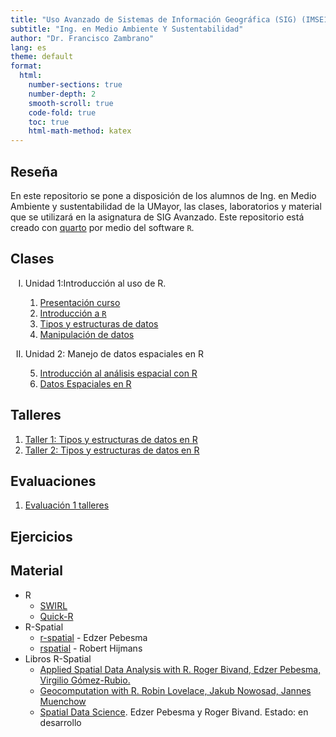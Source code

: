 ```yaml
---
title: "Uso Avanzado de Sistemas de Información Geográfica (SIG) (IMSE1017)"
subtitle: "Ing. en Medio Ambiente Y Sustentabilidad"
author: "Dr. Francisco Zambrano"
lang: es
theme: default
format:
  html:
    number-sections: true
    number-depth: 2
    smooth-scroll: true
    code-fold: true
    toc: true
    html-math-method: katex
---
```


## Reseña

En este repositorio se pone a disposición de los alumnos de Ing. en Medio Ambiente y sustentabilidad de la UMayor, las clases, laboratorios y material que se utilizará en la asignatura de SIG Avanzado. Este repositorio está creado con [quarto](https://quarto.org/) por medio del software `R`.

## Clases

I) Unidad 1:Introducción al uso de R.
    
    1) [Presentación curso](Clase1/slides_clase11.html)  
    2) [Introducción a `R`](Clase1/slides_clase12.html)   
    3) [Tipos y estructuras de datos](Clase1/slides_clase13.html) 
    4) [Manipulación de datos](Clase2/slides_clase21.html)
II) Unidad 2: Manejo de datos espaciales en R
    5) [Introducción al análisis espacial con R](Clase3/slides_clase31.html)
    6) [Datos Espaciales en R](Clase3/slides_clase32.html)
    <!-- 7) [Sistemas de Referencia de Coordenadas (SRC)](Clase4/slides_SRC.html) -->
    <!-- 8) [Operaciones Geométricas con datos vectoriales](Clase4/slides_operaciones_vectoriales.html) -->
    <!-- 9) [Maipulación de datos raster](Clase5/slides_manipulacion_rasters.html) -->
    <!-- 10) [Creación de mapas con {tmap}](Clase6/slides_mapas_con_tmap.html) -->
    

## Talleres

1) [Taller 1: Tipos y estructuras de datos en R](Talleres/Taller1_2023/Ejercicios_R-base.html)
2) [Taller 2: Tipos y estructuras de datos en R](Talleres/Taller2_2023/taller2_rbase.html)

<!-- 
2) [Taller 2: Datos climáticos en R](Talleres/Taller2/Taller2.html)
3) [Taller 3: Datos vectoriales con {sf}](Talleres/Taller3/Taller3.html)
4) [Taller 4: Operaciones geométricas con {sf}](Talleres/Taller4/Taller4.html)
5) [Taller 5: Datos raster con {terra}](Talleres/Taller5/Taller5.html)
6) [Taller 6: Creación de mapas con {tmap}](Talleres/Taller6/Taller6.html)
7) [Taller recuperativo: R como SIG](Talleres/Taller_recuperativo/Taller_recuperativo.html)
-->

## Evaluaciones

1) [Evaluación 1 talleres](Evaluaciones/eva1_talleres/eva1_talleres.html)

<!--
1) [Evaluación 1](Evaluaciones/Eva1/evaluacion1.html)
2) [Evaluación 2](Evaluaciones/Eva2/evaluacion2.html)
3) [Examen](Evaluaciones/Examen/examen.html)
-->
## Ejercicios

<!--
1) [Ejercicios evaluación 1](Ejercicios/Ejercicios_eval1.html)
2) [Ejercicios evaluación 2](Ejercicios/Ejercicios_eval2.html)
-->

## Material

- R
  - [SWIRL](https://swirlstats.com/)
  - [Quick-R](https://www.statmethods.net/)

- R-Spatial
  - [r-spatial](https://www.r-spatial.org/) - Edzer Pebesma
  - [rspatial](https://www.rspatial.org/) - Robert Hijmans

- Libros R-Spatial
  - [Applied Spatial Data Analysis with R. Roger Bivand, Edzer Pebesma, Virgilio Gómez-Rubio.](http://gis.humboldt.edu/OLM/r/Spatial%20Analysis%20With%20R.pdf)
  - [Geocomputation with R. Robin Lovelace, Jakub Nowosad, Jannes Muenchow](https://geocompr.robinlovelace.net/)
  - [Spatial Data Science](https://keen-swartz-3146c4.netlify.app/). Edzer Pebesma y Roger Bivand. Estado: en desarrollo
  

